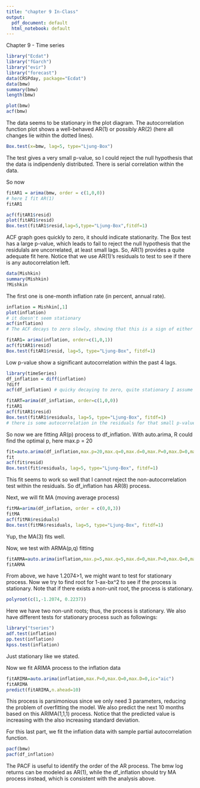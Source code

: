 ```yaml
---
title: "chapter 9 In-Class"
output:
  pdf_document: default
  html_notebook: default
---
```


Chapter 9 - Time series

```r
library("Ecdat")
library("fGarch")
library("evir")
library("forecast")
data(CRSPday, package="Ecdat")
data(bmw)
summary(bmw)
length(bmw)
```
```r
plot(bmw)
acf(bmw)
```

The data seems to be stationary in the plot diagram. The autocorrelation function plot shows a well-behaved AR(1) or possibly AR(2) (here all changes lie within the dotted lines).
```r
Box.test(x=bmw, lag=5, type="Ljung-Box")
```
The test gives a very small p-value, so I could reject the null hypothesis that the data is indipendenly distributed. There is serial correlation within the data.

So now 

```r
fitAR1 = arima(bmw, order = c(1,0,0)) 
# here I fit AR(1)
fitAR1
```

```r
acf(fitAR1$resid)
plot(fitAR1$resid)
Box.test(fitAR1$resid,lag=5,type="Ljung-Box",fitdf=1)

```
ACF graph goes quickly to zero, it should indicate stationarity. The Box test has a large p-value, which leads to fail to reject the null hypothesis that the residulals are uncorrelated, at least small lags. So, AR(1) provides a quite adequate fit here. Notice that we use AR(1)'s residuals to test to see if there is any autocorrelation left.


```r
data(Mishkin)
summary(Mishkin)
?Mishkin
```
The first one is one-month inflation rate (in percent, annual rate).
```r
inflation = Mishkin[,1]
plot(inflation)
# it doesn't seem stationary
acf(inflation)
# The ACF decays to zero slowly, showing that this is a sign of either nonstationarity or possibly of stationarity with long-memory dependence.
```
```r
fitAR1= arima(inflation, order=c(1,0,1))
acf(fitAR1$resid)
Box.test(fitAR1$resid, lag=5, type="Ljung-Box", fitdf=1)
```
Low p-value show a significant autocorrelation within the past 4 lags.

```r
library(timeSeries)
df_inflation = diff(inflation)
?diff
acf(df_inflation) # quicky decaying to zero, quite stationary I assume
```
```r
fitART=arima(df_inflation, order=c(1,0,0))
fitAR1
acf(fitAR1$resid)
Box.test(fitAR1$residuals, lag=5, type="Ljung-Box", fitdf=1)
# there is some autocorrelation in the residuals for that small p-value as we can reject the null hypothesis. In other words, the fitting AR(1) for df_inflation is not perfect.
```

So now we are fitting AR(p) process to df_inflation. With auto.arima, R could find the optimal p, here max.p = 20
```r
fit=auto.arima(df_inflation,max.p=20,max.q=0,max.d=0,max.P=0,max.D=0,max.Q=0,ic="aic")
fit
acf(fit$resid)
Box.test(fit$residuals, lag=5, type="Ljung-Box", fitdf=1)
```
This fit seems to work so well that I cannot reject the non-autocorrelation test within the residuals. So df_inflation has AR(8) process.

Next, we will fit MA (moving average process)
```r
fitMA=arima(df_inflation, order = c(0,0,3))
fitMA
acf(fitMA$residuals)
Box.test(fitMA$residuals, lag=5, type="Ljung-Box", fitdf=1)
```
Yup, the MA(3) fits well.

Now, we test with ARMA(p,q) fitting

```r
fitARMA=auto.arima(inflation,max.p=5,max.q=5,max.d=0,max.P=0,max.Q=0,max.D=0,ic="aic") 
fitARMA

```

From above, we have 1.2074>1, we might want to test for stationary process. Now we try to find root for 1-ax-bx^2 to see if the process is stationary. Note that if there exists a non-unit root, the process is stationary. 

```r
polyroot(c(1,-1.2074, 0.2237))
```

Here we have two non-unit roots; thus, the process is stationary. We also have different tests for stationary process such as followings:
```r
library("tseries")
adf.test(inflation)
pp.test(inflation)
kpss.test(inflation)
```
Just stationary like we stated.

Now we fit ARIMA process to the inflation data
```r
fitARIMA=auto.arima(inflation,max.P=0,max.Q=0,max.D=0,ic="aic")
fitARIMA
predict(fitARIMA,n.ahead=10)
```
This process is parsimonious since we only need 3 parameters, reducing the problem of overfitting the model. We also predict the next 10 months based on this ARIMA(1,1,1) process. Notice that the predicted value is increasing with the also increasing standard deviation.

For this last part, we fit the inflation data with sample partial autocorrelation function.
```r
pacf(bmw)
pacf(df_inflation)
```

The PACF is useful to identify the order of the AR process. The bmw log returns can be modeled as AR(1), while the df_inflation should try MA process instead, which is consistent with the analysis above.













